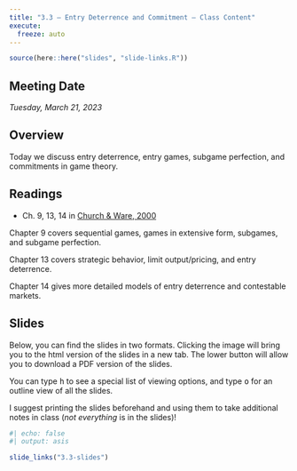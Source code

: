 ```yaml
---
title: "3.3 — Entry Deterrence and Commitment — Class Content"
execute:
  freeze: auto
---
```


```r
source(here::here("slides", "slide-links.R"))
```

::: {.callout-note appearance=minimal}
# Meeting Date
*Tuesday, March 21, 2023*
:::

## <i class="fas fa-info-circle fa-lg"></i> Overview

Today we discuss entry deterrence, entry games, subgame perfection, and commitments in game theory.

## <i class="fas fa-book-reader fa-lg"></i> Readings

- <i class="fas fas fa-book"></i> Ch. 9, 13, 14 in [Church & Ware, 2000](https://works.bepress.com/jeffrey_church/23/)

Chapter 9 covers sequential games, games in extensive form, subgames, and subgame perfection.

Chapter 13 covers strategic behavior, limit output/pricing, and entry deterrence.

Chapter 14 gives more detailed models of entry deterrence and contestable markets.

## <i class="fas fa-chalkboard-teacher"></i> Slides

Below, you can find the slides in two formats. Clicking the image will bring you to the html version of the slides in a new tab. The lower button will allow you to download a PDF version of the slides. 

::: callout-tip
You can type <kbd>h</kbd> to see a special list of viewing options, and type <kbd>o</kbd> for an outline view of all the slides.
:::

I suggest printing the slides beforehand and using them to take additional notes in class (*not everything* is in the slides)!

```r
#| echo: false
#| output: asis

slide_links("3.3-slides")
```